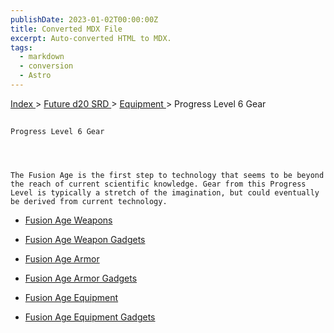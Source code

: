 ```yaml
---
publishDate: 2023-01-02T00:00:00Z
title: Converted MDX File
excerpt: Auto-converted HTML to MDX.
tags:
  - markdown
  - conversion
  - Astro
---
```


[
Index
](-index) >
[
Future d20 SRD
](future-d20-srd-index) >
[
Equipment
](future-d20-srd-equipment-index) > Progress Level 6 Gear

##

    Progress Level 6 Gear




    The Fusion Age is the first step to technology that seems to be beyond the reach of current scientific knowledge. Gear from this Progress Level is typically a stretch of the imagination, but could eventually be derived from current technology.

- [
  Fusion Age Weapons
  ](future-d20-srd-equipment-fusion-age-weapons)

- [
  Fusion
  Age Weapon Gadgets
  ](future-d20-srd-equipment-fusion-age-weapon-gadgets)

- [
  Fusion Age Armor
  ](future-d20-srd-equipment-fusion-age-armor)

- [
  Fusion
  Age Armor Gadgets
  ](future-d20-srd-equipment-fusion-age-armor-gadgets)

- [
  Fusion Age
  Equipment
  ](future-d20-srd-equipment-fusion-age-equipment)

- [
  Fusion
  Age Equipment Gadgets
  ](future-d20-srd-equipment-fusion-age-equipment-gadgets)
